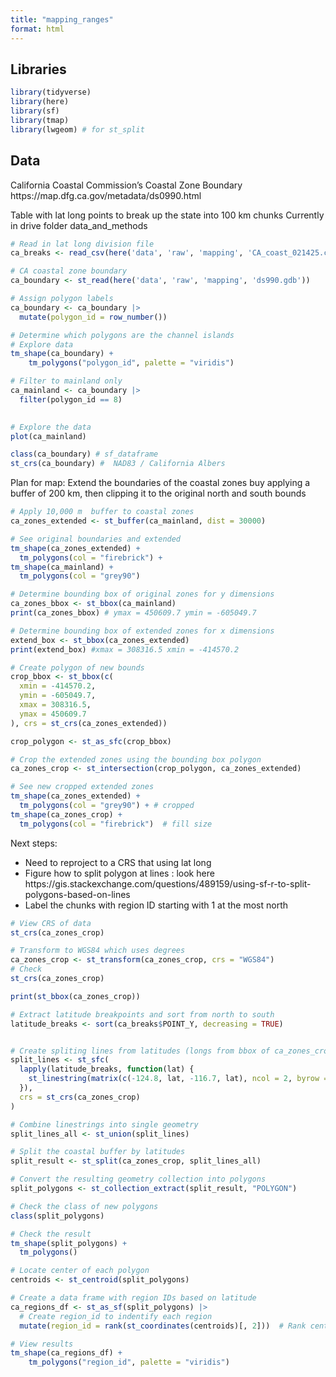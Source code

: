 ```yaml
---
title: "mapping_ranges"
format: html
---
```


## Libraries 
```r
library(tidyverse)
library(here)
library(sf)
library(tmap)
library(lwgeom) # for st_split
```

## Data 

California Coastal Commission's Coastal Zone Boundary 
https://map.dfg.ca.gov/metadata/ds0990.html

Table with lat long points to break up the state into 100 km chunks 
Currently in drive folder data_and_methods


```r
# Read in lat long division file 
ca_breaks <- read_csv(here('data', 'raw', 'mapping', 'CA_coast_021425.csv'))
```


```r
# CA coastal zone boundary 
ca_boundary <- st_read(here('data', 'raw', 'mapping', 'ds990.gdb'))

# Assign polygon labels 
ca_boundary <- ca_boundary |>
  mutate(polygon_id = row_number())

# Determine which polygons are the channel islands 
# Explore data 
tm_shape(ca_boundary) + 
    tm_polygons("polygon_id", palette = "viridis")

# Filter to mainland only 
ca_mainland <- ca_boundary |> 
  filter(polygon_id == 8)
  
```


```r
# Explore the data 
plot(ca_mainland)

class(ca_boundary) # sf_dataframe 
st_crs(ca_boundary) #  NAD83 / California Albers 
```

Plan for map: Extend the boundaries of the coastal zones buy applying a buffer of 200 km, then clipping it to the original north and south bounds 





```r
# Apply 10,000 m  buffer to coastal zones 
ca_zones_extended <- st_buffer(ca_mainland, dist = 30000)
```

```r
# See original boundaries and extended 
tm_shape(ca_zones_extended) + 
  tm_polygons(col = "firebrick") + 
tm_shape(ca_mainland) + 
  tm_polygons(col = "grey90")
```

```r
# Determine bounding box of original zones for y dimensions 
ca_zones_bbox <- st_bbox(ca_mainland)
print(ca_zones_bbox) # ymax = 450609.7 ymin = -605049.7

# Determine bounding box of extended zones for x dimensions 
extend_box <- st_bbox(ca_zones_extended)
print(extend_box) #xmax = 308316.5 xmin = -414570.2

# Create polygon of new bounds 
crop_bbox <- st_bbox(c(
  xmin = -414570.2,
  ymin = -605049.7,
  xmax = 308316.5,
  ymax = 450609.7
), crs = st_crs(ca_zones_extended))

crop_polygon <- st_as_sfc(crop_bbox)

# Crop the extended zones using the bounding box polygon
ca_zones_crop <- st_intersection(crop_polygon, ca_zones_extended)

# See new cropped extended zones 
tm_shape(ca_zones_extended) + 
  tm_polygons(col = "grey90") + # cropped 
tm_shape(ca_zones_crop) + 
  tm_polygons(col = "firebrick")  # fill size 
```


Next steps: 

- Need to reproject to a CRS that using lat long 
- Figure how to split polygon at lines : look here https://gis.stackexchange.com/questions/489159/using-sf-r-to-split-polygons-based-on-lines
- Label the chunks with region ID starting with 1 at the most north


```r
# View CRS of data 
st_crs(ca_zones_crop)

# Transform to WGS84 which uses degrees 
ca_zones_crop <- st_transform(ca_zones_crop, crs = "WGS84")
# Check 
st_crs(ca_zones_crop)

print(st_bbox(ca_zones_crop))
```




```r
# Extract latitude breakpoints and sort from north to south
latitude_breaks <- sort(ca_breaks$POINT_Y, decreasing = TRUE)


# Create spliting lines from latitudes (longs from bbox of ca_zones_crop)
split_lines <- st_sfc(
  lapply(latitude_breaks, function(lat) {
    st_linestring(matrix(c(-124.8, lat, -116.7, lat), ncol = 2, byrow = TRUE))
  }),
  crs = st_crs(ca_zones_crop)
)

# Combine linestrings into single geometry 
split_lines_all <- st_union(split_lines)

# Split the coastal buffer by latitudes 
split_result <- st_split(ca_zones_crop, split_lines_all)

# Convert the resulting geometry collection into polygons
split_polygons <- st_collection_extract(split_result, "POLYGON")

# Check the class of new polygons 
class(split_polygons)

# Check the result 
tm_shape(split_polygons) + 
  tm_polygons()
```


```r
# Locate center of each polygon 
centroids <- st_centroid(split_polygons)

# Create a data frame with region IDs based on latitude
ca_regions_df <- st_as_sf(split_polygons) |> 
  # Create region_id to indentify each region 
  mutate(region_id = rank(st_coordinates(centroids)[, 2]))  # Rank centroids by descending latitude

# View results 
tm_shape(ca_regions_df) + 
    tm_polygons("region_id", palette = "viridis") 
```


